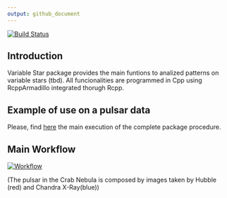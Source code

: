 ```yaml
---
output: github_document
---
```


[![Build Status](https://travis-ci.org/rmaestre/variableStars.svg?branch=master)](https://travis-ci.org/rmaestre/variableStars)


## Introduction

Variable Star package provides the main funtions to analized patterns on variable stars (tbd). All funcionalities are programmed in Cpp using RcppArmadillo integrated thorugh Rcpp.

## Example of use on a pulsar data

Please, find [here](docs/Experiments.md) the main execution of the complete package procedure.

## Main Workflow

[![Workflow](docs/figures/workflow.png)](docs/figures/workflow.png)

(The pulsar in the Crab Nebula is composed by images taken by Hubble (red) and Chandra X-Ray(blue))